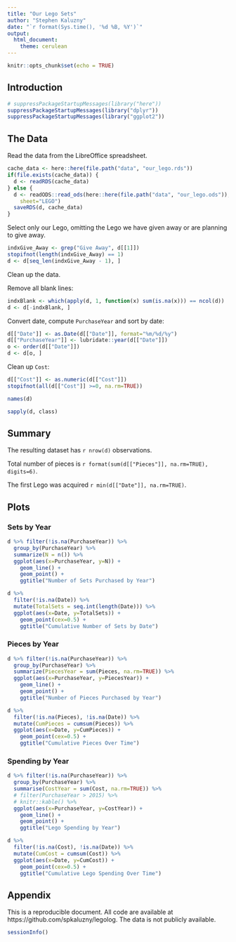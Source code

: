 ```yaml
---
title: "Our Lego Sets"
author: "Stephen Kaluzny"
date: "`r format(Sys.time(), '%d %B, %Y')`"
output:
  html_document:
    theme: cerulean
---
```


```r
knitr::opts_chunk$set(echo = TRUE)
```

## Introduction

```r
# suppressPackageStartupMessages(library("here"))
suppressPackageStartupMessages(library("dplyr"))
suppressPackageStartupMessages(library("ggplot2"))
```

## The Data

Read the data from the LibreOffice spreadsheet.

```r
cache_data <- here::here(file.path("data", "our_lego.rds"))
if(file.exists(cache_data)) {
  d <- readRDS(cache_data)
} else {
  d <- readODS::read_ods(here::here(file.path("data", "our_lego.ods")),
    sheet="LEGO")
  saveRDS(d, cache_data)
}
```

Select only our Lego, omitting the Lego we have given away or are
planning to give away.

```r
indxGive_Away <- grep("Give Away", d[[1]])
stopifnot(length(indxGive_Away) == 1)
d <- d[seq_len(indxGive_Away - 1), ]
```

Clean up the data.

Remove all blank lines:
```r
indxBlank <- which(apply(d, 1, function(x) sum(is.na(x))) == ncol(d))
d <- d[-indxBlank, ]
```

Convert date, compute `PurchaseYear` and sort by date:
```r
d[["Date"]] <- as.Date(d[["Date"]], format="%m/%d/%y")
d[["PurchaseYear"]] <- lubridate::year(d[["Date"]])
o <- order(d[["Date"]])
d <- d[o, ]
```

Clean up `Cost`:
```r
d[["Cost"]] <- as.numeric(d[["Cost"]])
stopifnot(all(d[["Cost"]] >=0, na.rm=TRUE))
```

```r
names(d)
```

```r
sapply(d, class)
```

## Summary

The resulting dataset has `r nrow(d)` observations.

Total number of pieces is `r format(sum(d[["Pieces"]], na.rm=TRUE), digits=6)`.

The first Lego was acquired `r min(d[["Date"]], na.rm=TRUE)`.

## Plots

### Sets by Year

```r
d %>% filter(!is.na(PurchaseYear)) %>%
  group_by(PurchaseYear) %>%
  summarize(N = n()) %>%
  ggplot(aes(x=PurchaseYear, y=N)) +
    geom_line() +
    geom_point() +
    ggtitle("Number of Sets Purchased by Year")
```

```r
d %>%
  filter(!is.na(Date)) %>%
  mutate(TotalSets = seq.int(length(Date))) %>%
  ggplot(aes(x=Date, y=TotalSets)) +
    geom_point(cex=0.5) +
    ggtitle("Cumulative Number of Sets by Date")
```

### Pieces by Year

```r
d %>% filter(!is.na(PurchaseYear)) %>%
  group_by(PurchaseYear) %>%
  summarize(PiecesYear = sum(Pieces, na.rm=TRUE)) %>%
  ggplot(aes(x=PurchaseYear, y=PiecesYear)) +
    geom_line() +
    geom_point() +
    ggtitle("Number of Pieces Purchased by Year")
```

```r
d %>% 
  filter(!is.na(Pieces), !is.na(Date)) %>%
  mutate(CumPieces = cumsum(Pieces)) %>%
  ggplot(aes(x=Date, y=CumPieces)) +
    geom_point(cex=0.5) +
    ggtitle("Cumulative Pieces Over Time")
```

### Spending by Year

```r
d %>% filter(!is.na(PurchaseYear)) %>%
  group_by(PurchaseYear) %>%
  summarise(CostYear = sum(Cost, na.rm=TRUE)) %>%
  # filter(PurchaseYear > 2015) %>%
  # knitr::kable() %>%
  ggplot(aes(x=PurchaseYear, y=CostYear)) +
    geom_line() +
    geom_point() +
    ggtitle("Lego Spending by Year")
```

```r
d %>%
  filter(!is.na(Cost), !is.na(Date)) %>%
  mutate(CumCost = cumsum(Cost)) %>%
  ggplot(aes(x=Date, y=CumCost)) +
    geom_point(cex=0.5) +
    ggtitle("Cumulative Lego Spending Over Time")
```

## Appendix
This is a reproducible document.
All code are available at https://github.com/spkaluzny/legolog.
The data is not publicly available.

```r
sessionInfo()
```
